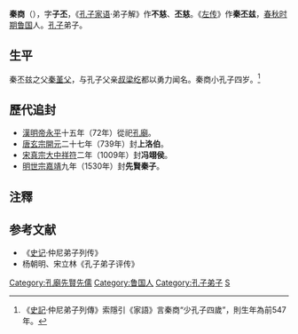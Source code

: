 '''秦商'''（{{bd|前547年||？|catIdx=Q}}），字'''子丕'''，《[[孔子家语|孔子家语]]·弟子解》作'''不慈'''、'''丕慈'''。《[[左传|左传]]》作'''秦丕兹'''，[[春秋时期|春秋时期]][[鲁国|鲁国]]人。[[孔子|孔子]]弟子。

==生平==
秦丕兹之父[[秦堇父|秦堇父]]，与孔子父亲[[叔梁纥|叔梁纥]]都以勇力闻名。秦商小孔子四岁。<ref>《[[史記|史記]]·仲尼弟子列傳》索隱引《家語》言秦商“少孔子四歲”，則生年為前547年。</ref>

==歷代追封==
*[[東漢|漢]][[漢明帝|明帝]][[永平_(東漢)|永平]]十五年（72年）從祀[[孔廟|孔廟]]。
*[[唐朝|唐]][[唐玄宗|玄宗]][[開元|開元]]二十七年（739年）封'''上洛伯'''。
*[[北宋|宋]][[宋真宗|真宗]][[大中祥符|大中祥符]]二年（1009年）封'''冯翊侯'''。
*[[明朝|明]][[明世宗|世宗]][[嘉靖|嘉靖]]九年（1530年）封'''先賢秦子'''。

==注釋==
{{reflist}}

==参考文献==
*《[[史记|史记]]·仲尼弟子列传》      
*杨朝明、宋立林《孔子弟子评传》
{{孔子弟子}}
[[Category:孔廟先賢先儒|Category:孔廟先賢先儒]]
[[Category:鲁国人|Category:鲁国人]]
[[Category:孔子弟子|Category:孔子弟子]]
[[Category:秦姓|S]]
